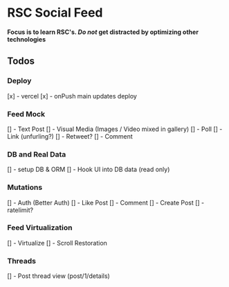 # RSC Social Feed

**Focus is to learn RSC's. _Do not_ get distracted by optimizing other technologies**

## Todos

### Deploy

[x] - vercel
[x] - onPush main updates deploy

### Feed Mock

[] - Text Post
[] - Visual Media (Images / Video mixed in gallery)
[] - Poll
[] - Link (unfurling?)
[] - Retweet?
[] - Comment

### DB and Real Data

[] - setup DB & ORM
[] - Hook UI into DB data (read only)

### Mutations

[] - Auth (Better Auth)
[] - Like Post
[] - Comment
[] - Create Post
[] - ratelimit?

### Feed Virtualization

[] - Virtualize
[] - Scroll Restoration

### Threads

[] - Post thread view (post/1/details)
